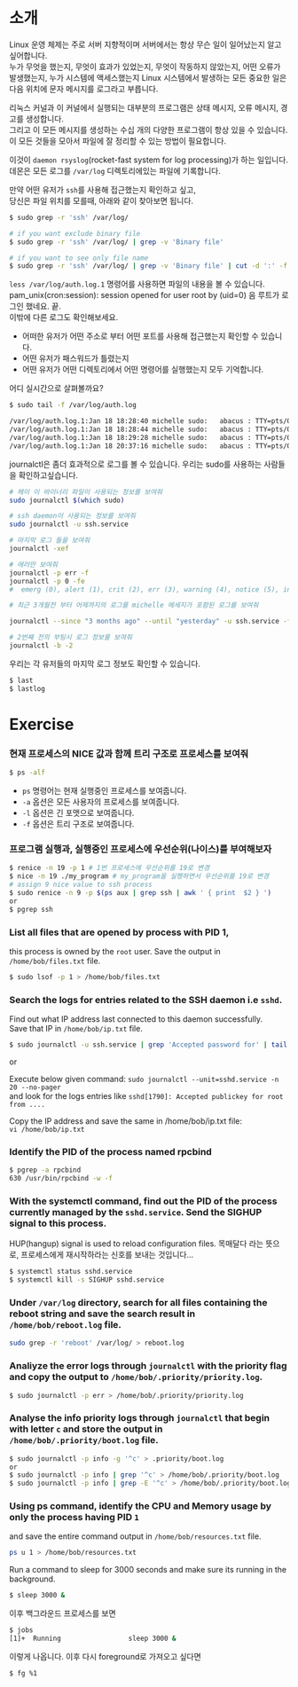 # 소개 
Linux 운영 체제는 주로 서버 지향적이며 서버에서는 항상 무슨 일이 일어났는지 알고 싶어합니다.  
누가 무엇을 했는지, 무엇이 효과가 있었는지, 무엇이 작동하지 않았는지, 어떤 오류가 발생했는지, 누가 시스템에 액세스했는지 Linux 시스템에서 발생하는 모든 중요한 일은 다음 위치에 문자 메시지를 로그라고 부릅니다.  

리눅스 커널과 이 커널에서 실행되는 대부분의 프로그램은 상태 메시지, 오류 메시지, 경고를 생성합니다.  
그리고 이 모든 메시지를 생성하는 수십 개의 다양한 프로그램이 항상 있을 수 있습니다.
이 모든 것들을 모아서 파일에 잘 정리할 수 있는 방법이 필요합니다.  

이것이 `daemon rsyslog`(rocket-fast system for log processing)가 하는 일입니다.
데몬은 모든 로그를 `/var/log` 디렉토리에있는 파일에 기록합니다.

만약 어떤 유저가 `ssh`를 사용해 접근했는지 확인하고 싶고,  
당신은 파일 위치를 모를때,  아래와 같이 찾아보면 됩니다.

```bash
$ sudo grep -r 'ssh' /var/log/

# if you want exclude binary file
$ sudo grep -r 'ssh' /var/log/ | grep -v 'Binary file'

# if you want to see only file name
$ sudo grep -r 'ssh' /var/log/ | grep -v 'Binary file' | cut -d ':' -f 1 | uniq


```
`less /var/log/auth.log.1` 명령어를 사용하면 파일의 내용을 볼 수 있습니다.
pam_unix(cron:session): session opened for user root by (uid=0) 
음 루트가 로그인 했네요. 끝.  
이밖에 다른 로그도 확인해보세요.  
- 어떠한 유저가 어떤 주소로 부터 어떤 포트를 사용해 접근했는지 확인할 수 있습니다.
- 어떤 유저가 패스워드가 틀렸는지
- 어떤 유저가 어떤 디렉토리에서 어떤 명령어를 실행했는지 모두 기억합니다.

어디 실시간으로 살펴볼까요? 

```bash
$ sudo tail -f /var/log/auth.log

/var/log/auth.log.1:Jan 18 18:28:40 michelle sudo:   abacus : TTY=pts/0 ; PWD=/usr/share/doc/tar ; USER=root ; COMMAND=/bin/tar xvf THANKS.gz -c ./thank
/var/log/auth.log.1:Jan 18 18:28:44 michelle sudo:   abacus : TTY=pts/0 ; PWD=/usr/share/doc/tar ; USER=root ; COMMAND=/bin/tar -xvf THANKS.gz -c ./thank
/var/log/auth.log.1:Jan 18 18:29:28 michelle sudo:   abacus : TTY=pts/0 ; PWD=/usr/share/doc/tar ; USER=root ; COMMAND=/bin/tar jxvf THANKS.gz -c ./thank
/var/log/auth.log.1:Jan 18 20:37:16 michelle sudo:   abacus : TTY=pts/0 ; PWD=/home/abacus ; USER=root ; COMMAND=/usr/bin/mandb
```

journalctl은 좀더 효과적으로 로그를 볼 수 있습니다.
우리는 sudo를 사용하는 사람들을 확인하고싶습니다.
```bash
# 헤이 이 바이너리 파일이 사용되는 정보를 보여줘
sudo journalctl $(which sudo)

# ssh daemon이 사용되는 정보를 보여줘
sudo journalctl -u ssh.service

# 마지막 로그 들을 보여줘
journalctl -xef

# 에러만 보여줘
journalctl -p err -f
journalctl -p 0 -fe
#  emerg (0), alert (1), crit (2), err (3), warning (4), notice (5), info (6), debug (7).

# 최근 3개월전 부터 어제까지의 로그를 michelle 메세지가 포함된 로그를 보여줘

journalctl --since "3 months ago" --until "yesterday" -u ssh.service -f | grep michelle

# 2번째 전의 부팅시 로그 정보를 보여줘
journalctl -b -2 
```
우리는 각 유저들의 마지막 로그 정보도 확인할 수 있습니다.
```bash
$ last
$ lastlog
```

# Exercise

### 현재 프로세스의 NICE 값과 함께 트리 구조로 프로세스를 보여줘
```bash
$ ps -alf
```
- `ps` 명령어는 현재 실행중인 프로세스를 보여줍니다.
- `-a` 옵션은 모든 사용자의 프로세스를 보여줍니다.
- `-l` 옵션은 긴 포맷으로 보여줍니다.
- `-f` 옵션은 트리 구조로 보여줍니다.

### 프로그램 실행과, 실행중인 프로세스에 우선순위(나이스)를 부여해보자
```bash
$ renice -n 19 -p 1 # 1번 프로세스에 우선순위를 19로 변경
$ nice -n 19 ./my_program # my_program을 실행하면서 우선순위를 19로 변경
# assign 9 nice value to ssh process
$ sudo renice -n 9 -p $(ps aux | grep ssh | awk ' { print  $2 } ')
or 
$ pgrep ssh
```

### **List all files** that are opened by process with PID 1,   
this process is owned by the `root` user. Save the output in `/home/bob/files.txt` file.
```bash
$ sudo lsof -p 1 > /home/bob/files.txt
```

### Search the logs for entries related to the **SSH daemon** i.e `sshd`.   
Find out what IP address last connected to this daemon successfully.  
Save that IP in `/home/bob/ip.txt` file.

```bash
$ sudo journalctl -u ssh.service | grep 'Accepted password for' | tail -n 1 | awk '{print $11}' | cut -d ':' -f 1 > /home/bob/ip.txt
```
or

Execute below given command:
`sudo journalctl --unit=sshd.service -n 20 --no-pager`  
and look for the logs entries like
`sshd[1790]: Accepted publickey for root from ....`    

Copy the IP address and save the same in /home/bob/ip.txt file:  
`vi /home/bob/ip.txt`


### Identify the PID of the process named rpcbind 
```bash
$ pgrep -a rpcbind
630 /usr/bin/rpcbind -w -f
```

### With the systemctl command, find out the PID of the process currently managed by the `sshd.service`. Send the SIGHUP signal to this process.
HUP(hangup) signal is used to reload configuration files.
목매달다 라는 뜻으로, 프로세스에게 재시작하라는 신호를 보내는 것입니다...

```bash
$ systemctl status sshd.service
$ systemctl kill -s SIGHUP sshd.service
```


### Under `/var/log` directory, search for all files containing the reboot string and save the search result in `/home/bob/reboot.log` file.

```bash
sudo grep -r 'reboot' /var/log/ > reboot.log
```


### Analiyze the **error** logs through `journalctl` with the priority flag and copy the output to `/home/bob/.priority/priority.log`.
```bash
$ sudo journalctl -p err > /home/bob/.priority/priority.log
```

### Analyse the **info** priority logs through `journalctl` that begin with letter `c` and store the output in `/home/bob/.priority/boot.log` file.
```bash
$ sudo journalctl -p info -g '^c' > .priority/boot.log
or
$ sudo journalctl -p info | grep '^c' > /home/bob/.priority/boot.log
$ sudo journalctl -p info | grep -E '^c' > /home/bob/.priority/boot.log
```

### Using ps command, identify the **CPU and Memory usage** by only the process having PID `1`   
and save the entire command output in `/home/bob/resources.txt` file.
```bash
ps u 1 > /home/bob/resources.txt
```

Run a command to sleep for 3000 seconds and make sure its running in the background.  
```bash
$ sleep 3000 &
```
이후 백그라운드 프로세스를 보면
```bash
$ jobs
[1]+  Running                 sleep 3000 &
```
이렇게 나옵니다.
이후 다시 foreground로 가져오고 싶다면
```bash
$ fg %1
```

